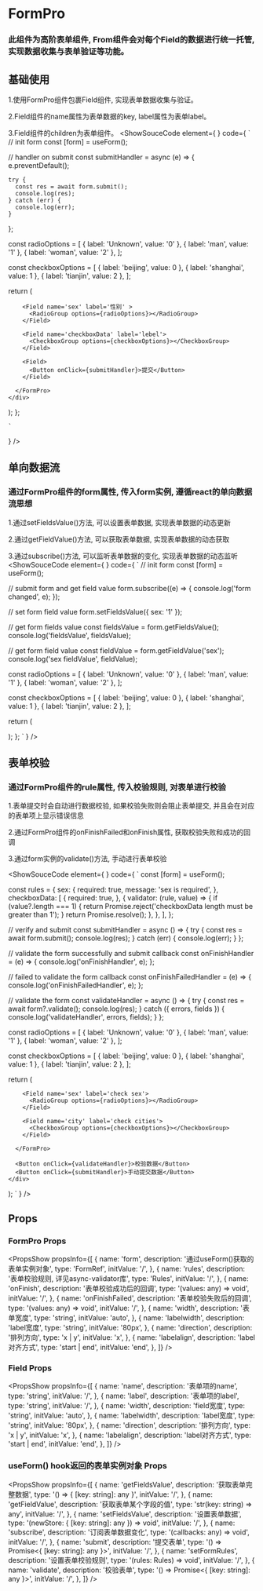 
# FormPro

### 此组件为高阶表单组件, From组件会对每个Field的数据进行统一托管, 实现数据收集与表单验证等功能。

## 基础使用
1.使用FormPro组件包裹Field组件, 实现表单数据收集与验证。

2.Field组件的name属性为表单数据的key, label属性为表单label。

3.Field组件的children为表单组件。
<ShowSouceCode
  element={
    <FormProBase />
  }
  code={
    `
  // init form
  const [form] = useForm();

  // handler on submit
  const submitHandler = async (e) => {
    e.preventDefault();

    try {
      const res = await form.submit();
      console.log(res);
    } catch (err) {
      console.log(err);
    }
  };

  const radioOptions = [
    { label: 'Unknown', value: '0' },
    { label: 'man', value: '1' },
    { label: 'woman', value: '2' },
  ];

  const checkboxOptions = [
    { label: 'beijing', value: 0 },
    { label: 'shanghai', value: 1 },
    { label: 'tianjin', value: 2 },
  ];

  return (
    <div>
      <FormPro form={form}>

        <Field name='sex' label='性别' >
          <RadioGroup options={radioOptions}></RadioGroup>
        </Field>

        <Field name='checkboxData' label='lebel'>
          <CheckboxGroup options={checkboxOptions}></CheckboxGroup>
        </Field>

        <Field>
          <Button onClick={submitHandler}>提交</Button>
        </Field>

      </FormPro>
    </div>
  );
};

    `
  }
/>


## 单向数据流

### 通过FormPro组件的form属性, 传入form实例, 遵循react的单向数据流思想

1.通过setFieldsValue()方法, 可以设置表单数据, 实现表单数据的动态更新

2.通过getFieldValue()方法, 可以获取表单数据, 实现表单数据的动态获取

3.通过subscribe()方法, 可以监听表单数据的变化, 实现表单数据的动态监听
<ShowSouceCode
  element={
    <FormProOneWayDataFlow />
  }
  code={
    `
  // init form
  const [form] = useForm();

  // submit form and get field value
  form.subscribe((e) => {
    console.log('form changed', e);
  });

  // set form field value
  form.setFieldsValue({ sex: '1' });

  // get form fields value
  const fieldsValue = form.getFieldsValue();
  console.log('fieldsValue', fieldsValue);

  // get form field value
  const fieldValue = form.getFieldValue('sex');
  console.log('sex fieldValue', fieldValue);

  const radioOptions = [
    { label: 'Unknown', value: '0' },
    { label: 'man', value: '1' },
    { label: 'woman', value: '2' },
  ];

  const checkboxOptions = [
    { label: 'beijing', value: 0 },
    { label: 'shanghai', value: 1 },
    { label: 'tianjin', value: 2 },
  ];

  return (
    <div className='FormDev'>
      <div>
        <FormPro form={form}>
          <Field name='sex' label='check sex'>
            <RadioGroup options={radioOptions}></RadioGroup>
          </Field>
          <Field name='city' label='check cities'>
            <CheckboxGroup options={checkboxOptions}></CheckboxGroup>
          </Field>
        </FormPro>
      </div>
    </div>
  );
};
    `
  }
/>
## 表单校验

### 通过FormPro组件的rule属性, 传入校验规则, 对表单进行校验
1.表单提交时会自动进行数据校验, 如果校验失败则会阻止表单提交, 并且会在对应的表单项上显示错误信息

2.通过FormPro组件的onFinishFailed和onFinish属性, 获取校验失败和成功的回调

3.通过form实例的validate()方法, 手动进行表单校验

<ShowSouceCode
  element={
    <FormValidate />
  }
  code={
    `
const [form] = useForm();

const rules = {
  sex: {
    required: true,
    message: 'sex is required',
  },
  checkboxData: [
    {
      required: true,
    },
    {
      validator: (rule, value) => {
        if (value?.length === 1) {
          return Promise.reject('checkboxData length must be greater than 1');
        }
        return Promise.resolve();
      },
    },
  ],
};

// verify and submit
const submitHandler = async () => {
  try {
    const res = await form.submit();
    console.log(res);
  } catch (err) {
    console.log(err);
  }
};

// validate the form successfully and submit callback
const onFinishHandler = (e) => {
  console.log('onFinishHandler', e);
};

// failed to validate the form callback
const onFinishFailedHandler = (e) => {
  console.log('onFinishFailedHandler', e);
};

// validate the form
const validateHandler = async () => {
  try {
    const res = await form?.validate();
    console.log(res);
  } catch ({ errors, fields }) {
    console.log('validateHandler', errors, fields);
  }
};

const radioOptions = [
  { label: 'Unknown', value: '0' },
  { label: 'man', value: '1' },
  { label: 'woman', value: '2' },
];

const checkboxOptions = [
  { label: 'beijing', value: 0 },
  { label: 'shanghai', value: 1 },
  { label: 'tianjin', value: 2 },
];

return (
  <div className='FormDev'>
    <div>
      <FormPro
        form={form}
        rules={rules}
        onFinish={onFinishHandler}
        onFinishFailed={onFinishFailedHandler}
      >

        <Field name='sex' label='check sex'>
          <RadioGroup options={radioOptions}></RadioGroup>
        </Field>

        <Field name='city' label='check cities'>
          <CheckboxGroup options={checkboxOptions}></CheckboxGroup>
        </Field>

      </FormPro>

      <Button onClick={validateHandler}>校验数据</Button>
      <Button onClick={submitHandler}>手动提交数据</Button>
    </div>
  </div>
);
`
  }
/>

## Props
### FormPro Props
<PropsShow propsInfo={[
  {
    name: 'form',
    description: '通过useForm()获取的表单实例对象',
    type: 'FormRef',
    initValue: '/',
  },
  {
    name: 'rules',
    description: '表单校验规则, 详见async-validator库',
    type: 'Rules',
    initValue: '/',
  },
  {
    name: 'onFinish',
    description: '表单校验成功后的回调',
    type: '(values: any) => void',
    initValue: '/',
  },
  {
    name: 'onFinishFailed',
    description: '表单校验失败后的回调',
    type: '(values: any) => void',
    initValue: '/',
  },
  {
    name: 'width',
    description: '表单宽度',
    type: 'string',
    initValue: 'auto',
  },
  {
    name: 'labelwidth',
    description: 'label宽度',
    type: 'string',
    initValue: '80px',
  },
  {
    name: 'direction',
    description: '排列方向',
    type: 'x | y',
    initValue: 'x',
  },
  {
    name: 'labelalign',
    description: 'label对齐方式',
    type: 'start | end',
    initValue: 'end',
  },
]} />

### Field Props
<PropsShow propsInfo={[
  {
    name: 'name',
    description: '表单项的name',
    type: 'string',
    initValue: '/',
  },
  {
    name: 'label',
    description: '表单项的label',
    type: 'string',
    initValue: '/',
  },
  {
    name: 'width',
    description: 'field宽度',
    type: 'string',
    initValue: 'auto',
  },
  {
    name: 'labelwidth',
    description: 'label宽度',
    type: 'string',
    initValue: '80px',
  },
  {
    name: 'direction',
    description: '排列方向',
    type: 'x | y',
    initValue: 'x',
  },
  {
    name: 'labelalign',
    description: 'label对齐方式',
    type: 'start | end',
    initValue: 'end',
  },
]} />

### useForm() hook返回的表单实例对象 Props
<PropsShow propsInfo={[
  {
    name: 'getFieldsValue',
    description: '获取表单完整数据',
    type: '() => { [key: string]: any }',
    initValue: '/',
  },
  {
    name: 'getFieldValue',
    description: '获取表单某个字段的值',
    type: 'str(key: string) => any',
    initValue: '/',
  },
  {
    name: 'setFieldsValue',
    description: '设置表单数据',
    type: '(newStore: { [key: string]: any }) => void',
    initValue: '/',
  },
  {
    name: 'subscribe',
    description: '订阅表单数据变化',
    type: '(callbacks: any) => void',
    initValue: '/',
  },
  {
    name: 'submit',
    description: '提交表单',
    type: '() => Promise<{ [key: string]: any }>',
    initValue: '/',
  },
  {
    name: 'setFormRules',
    description: '设置表单校验规则',
    type: '(rules: Rules) => void',
    initValue: '/',
  },
  {
    name: 'validate',
    description: '校验表单',
    type: '() => Promise<{ [key: string]: any }>',
    initValue: '/',
  },
]} />
